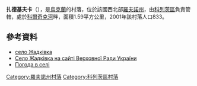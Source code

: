 {{coord|50|35|59|N|27|8|59|E|scale:100000|display=title}}

'''扎德基夫卡'''（{{lang-uk|Жадківка}}），是[[烏克蘭|烏克蘭]]的村落，位於該國西北部[[羅夫諾州|羅夫諾州]]，由[[科列茨區|科列茨區]]負責管轄，處於[[科爾奇克河_(斯盧奇河支流)|科爾奇克河]]畔，面積1.59平方公里，2001年該村落人口833。

==參考資料==
*[http://w1.c1.rada.gov.ua/pls/z7503/A005?rdat1=03.04.2014&rf7571=27740 село Жадківка] {{Wayback|url=http://w1.c1.rada.gov.ua/pls/z7503/A005?rdat1=03.04.2014&rf7571=27740 |date=20160304211431 }}
* [http://w1.c1.rada.gov.ua/pls/z7503/A005?rdat1=03.04.2014&rf7571=27740 Село Жадківка на сайті Верховної Ради України] {{Wayback|url=http://w1.c1.rada.gov.ua/pls/z7503/A005?rdat1=03.04.2014&rf7571=27740 |date=20160304211431 }}
* [http://weather.in.ua/ua/rovenskaja/7664 Погода в селі ] {{Wayback|url=http://weather.in.ua/ua/rovenskaja/7664 |date=20111216213819 }}

{{DEFAULTSORT:Жадківка}}
[[Category:羅夫諾州村落|Category:羅夫諾州村落]]
[[Category:科列茨區村落|Category:科列茨區村落]]


{{Rivne-geo-stub}}